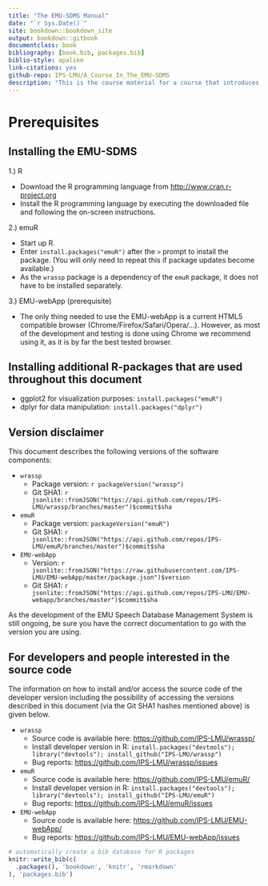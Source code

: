 ```yaml
--- 
title: "The EMU-SDMS Manual"
date: "`r Sys.Date()`"
site: bookdown::bookdown_site
output: bookdown::gitbook
documentclass: book
bibliography: [book.bib, packages.bib]
biblio-style: apalike
link-citations: yes
github-repo: IPS-LMU/A_Course_In_The_EMU-SDMS
description: "This is the course material for a course that introduces users to the EMU-SDMS."
---
```

# Prerequisites

## Installing the EMU-SDMS

1.) R

- Download the R programming language from  [http://www.cran.r-project.org](www.cran.r-project.org)
- Install the R programming language by executing the downloaded file and following the on-screen instructions.


2.) emuR

- Start up R.
- Enter `install.packages("emuR")` after the `>` prompt to install the package. (You will only need to repeat this if package updates become available.)
- As the `wrassp` package is a dependency of the `emuR` package, it does not have to be installed separately.

3.) EMU-webApp (prerequisite)

- The only thing needed to use the EMU-webApp is a current HTML5 compatible browser (Chrome/Firefox/Safari/Opera/...). However, as most of the development and testing is done using Chrome we recommend using it, as it is by far the best tested browser.




## Installing additional R-packages that are used throughout this document

- ggplot2 for visualization purposes: `install.packages("emuR")`
- dplyr for data manipulation: `install.packages("dplyr")`

## Version disclaimer

This document describes the following versions of the software components:

- `wrassp`
    * Package version: `r packageVersion("wrassp")`
    * Git SHA1: `r jsonlite::fromJSON("https://api.github.com/repos/IPS-LMU/wrassp/branches/master")$commit$sha`
- `emuR`
    * Package version: `packageVersion("emuR")`
    * Git SHA1: `r jsonlite::fromJSON("https://api.github.com/repos/IPS-LMU/emuR/branches/master")$commit$sha`

- `EMU-webApp`
    * Version: `r jsonlite::fromJSON("https://raw.githubusercontent.com/IPS-LMU/EMU-webApp/master/package.json")$version`
    * Git SHA1: `r jsonlite::fromJSON("https://api.github.com/repos/IPS-LMU/EMU-webapp/branches/master")$commit$sha`

As the development of the EMU Speech Database Management System is still ongoing, be sure you have the correct documentation to go with the version you are using.

## For developers and people interested in the source code

The information on how to install and/or access the source code of the developer version including the possibility of accessing the versions described in this document (via the Git SHA1 hashes mentioned above) is given below.

- `wrassp`
    * Source code is available here: [https://github.com/IPS-LMU/wrassp/](https://github.com/IPS-LMU/wrassp/)
    * Install developer version in R: `install.packages("devtools"); library("devtools"); install_github("IPS-LMU/wrassp")`
    * Bug reports: [https://github.com/IPS-LMU/wrassp/issues](https://github.com/IPS-LMU/wrassp/issues)

- `emuR`
    * Source code is available here: [https://github.com/IPS-LMU/emuR/](https://github.com/IPS-LMU/emuR/)
    * Install developer version in R: `install.packages("devtools"); library("devtools"); install_github("IPS-LMU/emuR")`
    * Bug reports: [https://github.com/IPS-LMU/emuR/issues](https://github.com/IPS-LMU/emuR/issues)

- `EMU-webApp`
    * Source code is available here: [https://github.com/IPS-LMU/EMU-webApp/](https://github.com/IPS-LMU/EMU-webApp/)
    * Bug reports: [https://github.com/IPS-LMU/EMU-webApp/issues](https://github.com/IPS-LMU/EMU-webApp/issues)


```r
# automatically create a bib database for R packages
knitr::write_bib(c(
  .packages(), 'bookdown', 'knitr', 'rmarkdown'
), 'packages.bib')
```
